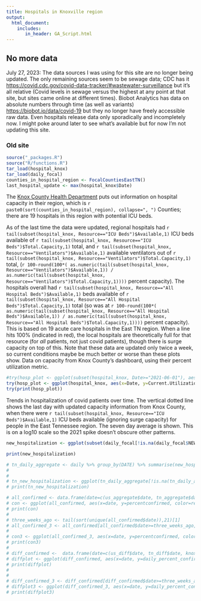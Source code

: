 ```yaml
---
title: Hospitals in Knoxville region
output:
  html_document:
    includes:
       in_header: GA_Script.html
---
```



## No more data

July 27, 2023: The data sources I was using for this site are no longer being updated. The only remaining sources seem to be sewage data; CDC has it [https://covid.cdc.gov/covid-data-tracker/#wastewater-surveillance](here) but it's all relative (Covid levels in sewage versus the highest at any point at that site, but sites came online at different times). Biobot Analytics has data on absolute numbers through time (as well as variants) [https://biobot.io/data/covid-19](here) but they no longer have freely accessible raw data. Even hospitals release data only sporadically and incompletely now. I might poke around later to see what's available but for now I'm not updating this site.

### Old site

```r
source("_packages.R")
source("R/functions.R")
tar_load(hospital_knox)
tar_load(daily_focal)
counties_in_hospital_region <- FocalCountiesEastTN()
last_hospital_update <- max(hospital_knox$Date)
```

The [Knox County Health Department](https://covid.knoxcountytn.gov) puts out information on hospital capacity in their region, which is `r paste0(sort(counties_in_hospital_region), collapse=", ")` Counties; there are 19 hospitals in this region with potential ICU beds.

As of the last time the data were updated, regional hospitals had `r tail(subset(hospital_knox, Resource=="ICU Beds")$Available,1)` ICU beds available of `r tail(subset(hospital_knox, Resource=="ICU Beds")$Total.Capacity,1)` total, and `r tail(subset(hospital_knox, Resource=="Ventilators")$Available,1)` available ventilators out of `r tail(subset(hospital_knox, Resource=="Ventilators")$Total.Capacity,1)` total, (`r 100-round(100*( as.numeric(tail(subset(hospital_knox, Resource=="Ventilators")$Available,1)) / as.numeric(tail(subset(hospital_knox, Resource=="Ventilators")$Total.Capacity,1))))` percent capacity). The hospitals overall had `r tail(subset(hospital_knox, Resource=="All Hospital Beds")$Available,1)` beds available of `r tail(subset(hospital_knox, Resource=="All Hospital Beds")$Total.Capacity,1)` total (so was at `r 100-round(100*( as.numeric(tail(subset(hospital_knox, Resource=="All Hospital Beds")$Available,1)) / as.numeric(tail(subset(hospital_knox, Resource=="All Hospital Beds")$Total.Capacity,1))))` percent capacity). This is based on 19 acute care hospitals in the East TN region. When a line hits 100% (indicated in red), the local hospitals are theoretically full for that resource (for *all* patients, not just covid patients), though there is surge capacity on top of this. Note that these data are updated only twice a week, so current conditions maybe be much better or worse than these plots show. Data on capacity from Knox County's dashboard, using their percent utilization metric.


```r
#try(hosp_plot <- ggplot(subset(hospital_knox, Date>="2021-06-01"), aes(x=Date, y=Current.Utilization, group=Resource)) + geom_line(aes(colour=Resource)) +  ylab("Percent Utilization in East Tennessee Region") + xlab("Date") + ylim(0,100) + theme_light() + scale_colour_viridis_d(end=0.8) + geom_hline(yintercept=100, col="red"))
try(hosp_plot <- ggplot(hospital_knox, aes(x=Date, y=Current.Utilization, group=Resource)) + geom_line(aes(colour=Resource)) +  ylab("Percent Utilization in East Tennessee Region") + xlab("Date") + ylim(0,100) + theme_light() + scale_colour_viridis_d(end=0.8) + geom_hline(yintercept=100, col="red"))
try(print(hosp_plot))

```

Trends in hospitalization of covid patients over time. The vertical dotted line shows the last day with updated capacity information from Knox County, when there were `r tail(subset(hospital_knox, Resource=="ICU Beds")$Available,1)` ICU beds available (ignoring surge capacity) for people in the East Tennessee region. The seven day average is shown. This is on a log10 scale so the 2021 spike doesn't obscure other patterns.

```r


new_hospitalization <- ggplot(subset(daily_focal[!is.na(daily_focal$NEW_HOSPITALIZED),], DATE>="2021-06-01"), aes(x=DATE, y=NEW_HOSPITALIZED, group=Region)) + geom_ma(aes(colour=Region, linetype="a"), n=7) + guides(linetype = FALSE) + ylab("Number of new covid hospitalizations each day (7 day avg)") + xlab("Date") + ylim(0,NA)  + scale_colour_viridis_d(end=0.8) + theme_light() + geom_vline(xintercept=as.POSIXct(last_hospital_update), col="black", linetype="dotted") +  scale_y_continuous(trans='log10')

print(new_hospitalization)

# tn_daily_aggregate <- daily %>% group_by(DATE) %>% summarise(new_hosp = sum(NEW_HOSPITALIZED))
#
#
# tn_new_hospitalization <- ggplot(tn_daily_aggregate[!is.na(tn_daily_aggregate$new_hosp),], aes(x=DATE, y=new_hosp)) + geom_smooth() + geom_point() + ylab("Number of new covid hospitalizations in TN each day") + xlab("Date") + ylim(0,NA)
# print(tn_new_hospitalization)

# all_confirmed <- data.frame(date=c(us_aggregate$date, tn_aggregate$date, knox$date), percentconfirmed=c(us_aggregate$percentconfirmed, tn_aggregate$percentconfirmed, knox$percentconfirmed), region=c(rep("US", nrow(us_aggregate)),rep("TN", nrow(tn_aggregate)), rep("Knox", nrow(knox))))
# con <- ggplot(all_confirmed, aes(x=date, y=percentconfirmed, color=region)) + geom_smooth() + geom_point() + ylab("Percent of population with confirmed tests")
# print(con)
#
# three_weeks_ago <- tail(sort(unique(all_confirmed$date)),21)[1]
# all_confirmed_3 <- all_confirmed[all_confirmed$date>=three_weeks_ago,]
#
# con3 <- ggplot(all_confirmed_3, aes(x=date, y=percentconfirmed, color=region)) + geom_smooth() + geom_point() + ylab("Percent of population with confirmed tests")
# print(con3)
#
# diff_confirmed <-  data.frame(date=c(us_diff$date, tn_diff$date, knox_diff$date), daily_percent_confirmed=c(us_diff$daily_percent_confirmed, tn_diff$daily_percent_confirmed, knox_diff$daily_percent_confirmed), region=c(rep("US", nrow(us_diff)),rep("TN", nrow(tn_diff)), rep("Knox", nrow(knox_diff))))
# diffplot <- ggplot(diff_confirmed, aes(x=date, y=daily_percent_confirmed, color=region)) + geom_smooth(span=14/nrow(knox_diff)) + geom_point() + ylab("Percent of population new confirmed tests daily")
# print(diffplot)
#
#
# diff_confirmed_3 <- diff_confirmed[diff_confirmed$date>=three_weeks_ago,]
# diffplot3 <- ggplot(diff_confirmed_3, aes(x=date, y=daily_percent_confirmed, color=region)) + geom_smooth() + geom_point() + ylab("Percent of population new confirmed tests daily")
# print(diffplot3)

```
